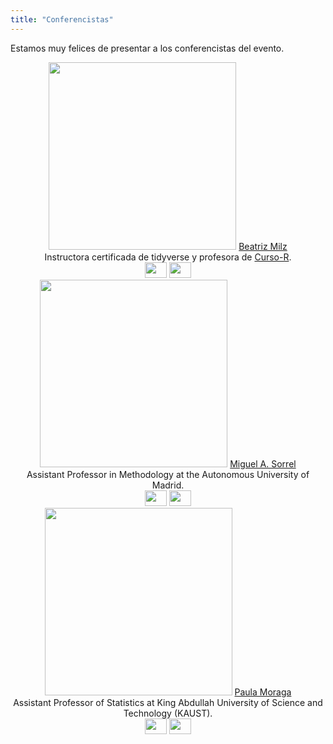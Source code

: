 ```yaml
---
title: "Conferencistas"
---
```


Estamos muy felices de presentar a los conferencistas del evento.

<center>
<img src="imagenes/bea_milz.png" width="300" height="300" alt="">
[Beatriz Milz](https://beamilz.com)  
Instructora certificada de tidyverse y profesora de [Curso-R](https://curso-r.com).  
<a href="https://twitter.com/BeaMilz"><img border="0" src="imagenes/twitter.png" width="35" height="25"></a> <a href="https://beamilz.com"><img border="0" src="imagenes/homepage.png" width="35" height="25"></a>
</center>

<center>
<img src="imagenes/miguel_sorrel.png" width="300" height="300" alt="">
[Miguel A. Sorrel](https://miguel-sorrel.github.io/personal_site/index.html)  
Assistant Professor in Methodology at the Autonomous University of Madrid.  
<a href="https://twitter.com/MigSorrel"><img border="0" src="imagenes/twitter.png" width="35" height="25"></a> <a href="https://miguel-sorrel.github.io/personal_site/index.html"><img border="0" src="imagenes/homepage.png" width="35" height="25"></a>
</center>

<center>
<img src="imagenes/paula_moraga.png" width="300" height="300" alt="">
[Paula Moraga](https://www.paulamoraga.com/)  
Assistant Professor of Statistics at King Abdullah University of Science and Technology (KAUST).  
<a href="https://twitter.com/Paula_Moraga_"><img border="0" src="imagenes/twitter.png" width="35" height="25"></a> <a href="https://www.paulamoraga.com/"><img border="0" src="imagenes/homepage.png" width="35" height="25"></a>
</center>

